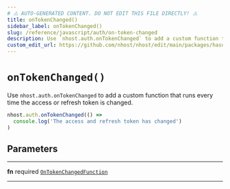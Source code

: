 ```yaml
---
# ⚠️ AUTO-GENERATED CONTENT. DO NOT EDIT THIS FILE DIRECTLY! ⚠️
title: onTokenChanged()
sidebar_label: onTokenChanged()
slug: /reference/javascript/auth/on-token-changed
description: Use `nhost.auth.onTokenChanged` to add a custom function that runs every time the access or refresh token is changed.
custom_edit_url: https://github.com/nhost/nhost/edit/main/packages/hasura-auth-js/src/hasura-auth-client.ts#L360
---
```


# `onTokenChanged()`

Use `nhost.auth.onTokenChanged` to add a custom function that runs every time the access or refresh token is changed.

```ts
nhost.auth.onTokenChanged(() =>
  console.log('The access and refresh token has changed')
)
```

## Parameters

---

**<span className="parameter-name">fn</span>** <span className="optional-status">required</span> [`OnTokenChangedFunction`](/reference/docgen/javascript/auth/types/on-token-changed-function)

---
